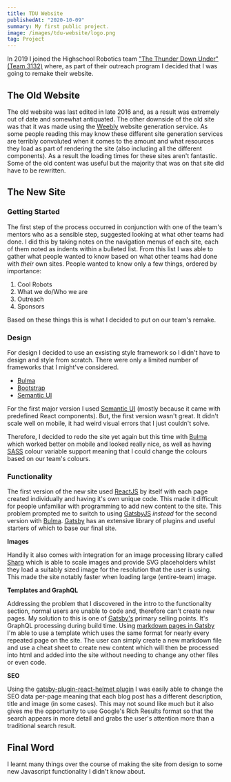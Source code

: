 ```yaml
---
title: TDU Website
publishedAt: "2020-10-09"
summary: My first public project.
image: /images/tdu-website/logo.png
tag: Project
---
```


In 2019 I joined the Highschool Robotics team ["The Thunder Down Under" (Team 3132)](https://thethunderdownunder.org) where, as part of their outreach program I decided that I was going to remake their website.

## The Old Website

The old website was last edited in late 2016 and, as a result was extremely out of date and somewhat antiquated. The other downside of the old site was that it was made using the [Weebly](https://weebly.com) website generation service. As some people reading this may know these different site generation services are terribly convoluted when it comes to the amount and what resources they load as part of rendering the site (also including all the different components). As a result the loading times for these sites aren't fantastic. Some of the old content was useful but the majority that was on that site did have to be rewritten.

## The New Site

### Getting Started

The first step of the process occurred in conjunction with one of the team's mentors who as a sensible step, suggested looking at what other teams had done. I did this by taking notes on the navigation menus of each site, each of them noted as indents within a bulleted list.
From this list I was able to gather what people wanted to know based on what other teams had done with _their_ own sites. People wanted to know only a few things, ordered by importance:

1. Cool Robots
2. What we do/Who we are
3. Outreach
4. Sponsors

Based on these things this is what I decided to put on our team's remake.

### Design

For design I decided to use an exsisting style framework so I didn't have to design and style from scratch. There were only a limited number of frameworks that I might've considered.

- [Bulma](https://bulma.io)
- [Bootstrap](https://bootstrap.com)
- [Semantic UI](https://semantic-ui.com/)

For the first major version I used [Semantic UI](https://semantic-ui.com/) (mostly because it came with predefined React components). But, the first version wasn't great. It didn't scale well on mobile, it had weird visual errors that I just couldn't solve.

Therefore, I decided to redo the site yet again but this time with [Bulma](https://bulma.io) which worked better on mobile and looked really nice, as well as having [SASS](https://sass-lang.com/) colour variable support meaning that I could change the colours based on our team's colours.

### Functionality

The first version of the new site used [ReactJS](https://reactjs.org/) by itself with each page created individually and having it's own unique code. This made it difficult for people unfamiliar with programming to add new content to the site. This problem prompted me to switch to using [GatsbyJS](https://www.gatsbyjs.com/) _instead_ for the second version with [Bulma](https://bulma.io). [Gatsby](https://www.gatsbyjs.com/) has an extensive library of plugins and useful starters of which to base our final site.

**Images**

Handily it also comes with integration for an image processing library called [Sharp](https://sharp.pixelplumbing.com/) which is able to scale images and provide SVG placeholders whilst they load a suitably sized image for the resolution that the user is using. This made the site notably faster when loading large (entire-team) image.

**Templates and GraphQL**

Addressing the problem that I discovered in the intro to the functionality section, normal users are unable to code and, therefore can't create new pages. My solution to this is one of [Gatsby's](https://www.gatsbyjs.com/) primary selling points. It's GraphQL processing during build time. Using [markdown pages in Gatsby](https://www.gatsbyjs.com/docs/adding-markdown-pages/) I'm able to use a template which uses the same format for nearly every repeated page on the site. The user can simply create a new markdown file and use a cheat sheet to create new content which will then be processed into html and added into the site without needing to change any other files or even code.

**SEO**

Using the [gatsby-plugin-react-helmet plugin](https://www.gatsbyjs.com/plugins/gatsby-plugin-react-helmet/) I was easily able to change the SEO data per-page meaning that each blog post has a different description, title and image (in some cases). This may not sound like much but it also gives me the opportunity to use Google's Rich Results format so that the search appears in more detail and grabs the user's attention more than a traditional search result.

## Final Word

I learnt many things over the course of making the site from design to some new Javascript functionality I didn't know about.
